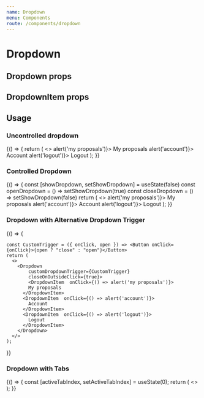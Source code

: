 ```yaml
---
name: Dropdown
menu: Components
route: /components/dropdown
---
```



# Dropdown

## Dropdown props
<Props of={Dropdown} />

## DropdownItem props
<Props of={DropdownItem} />


## Usage

### Uncontrolled dropdown

<Playground>
  {() => {
    return (
      <>
      	<Dropdown 
      		title='username'>
	        <DropdownItem  onClick={() => alert('my proposals')}>
            My proposals
          </DropdownItem>
          <DropdownItem  onClick={() => alert('account')}>
            Account
          </DropdownItem>
          <DropdownItem  onClick={() => alert('logout')}>
            Logout
          </DropdownItem>
        </Dropdown>
      </>
    );
  }}
</Playground>

### Controlled Dropdown

<Playground>
  {() => {
    const [showDropdown, setShowDropdown] = useState(false)
    const openDropdown = () => setShowDropdown(true)
    const closeDropdown = () => setShowDropdown(false)
    return (
      <>
      	<Dropdown 
      		title='username' 
      		show={showDropdown} 
      		onDropdownClick={showDropdown ? closeDropdown : openDropdown}>
	        <DropdownItem  onClick={() => alert('my proposals')}>
            My proposals
          </DropdownItem>
          <DropdownItem  onClick={() => alert('account')}>
            Account
          </DropdownItem>
          <DropdownItem  onClick={() => alert('logout')}>
            Logout
          </DropdownItem>
        </Dropdown>
      </>
    );
  }}
</Playground>

### Dropdown with Alternative Dropdown Trigger

<Playground>
  {() => {

    const CustomTrigger = ({ onClick, open }) => <Button onClick={onClick}>{open ? "close" : "open"}</Button>
    return (
      <>
      	<Dropdown 
      		customDropdownTrigger={CustomTrigger}
      		closeOnOutsideClick={true}>
	        <DropdownItem  onClick={() => alert('my proposals')}>
            My proposals
          </DropdownItem>
          <DropdownItem  onClick={() => alert('account')}>
            Account
          </DropdownItem>
          <DropdownItem  onClick={() => alert('logout')}>
            Logout
          </DropdownItem>
        </Dropdown>
      </>
    );
  }}
</Playground>

### Dropdown with Tabs

<Playground>
  {() => {
    const [activeTabIndex, setActiveTabIndex] = useState(0);
    return (
      <>
      	<Dropdown 
      		title='click me' >
	        <Tabs onSelectTab={setActiveTabIndex} activeTabIndex={activeTabIndex} vertical dropdownMode>
	            <Tab label="All Proposals" count={4} />
	            <Tab label="In discussion" count={2} />
	            <Tab label="Voting" count={5} />
	            <Tab label="Approved" count={25} />
	            <Tab label="Rejected" count={30} />
	            <Tab label="Abandoned" count={5} />
	        </Tabs>
        </Dropdown>
      </>
    );
  }}
    
</Playground>

